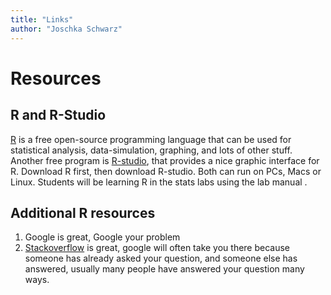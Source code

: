```yaml
---
title: "Links"
author: "Joschka Schwarz"
---
```


# Resources
## R and R-Studio

[R](http://www.r-project.org) is a free open-source programming language that can be used for statistical analysis, data-simulation, graphing, and lots of other stuff. Another free program is [R-studio](http://www.rstudio.com), that provides a nice graphic interface for R. Download R first, then download R-studio. Both can run on PCs, Macs or Linux. Students will be learning R in the stats labs using the lab manual []().

## Additional R resources

1. Google is great, Google your problem
2. [Stackoverflow](https://stackoverflow.com) is great, google will often take you there because someone has already asked your question, and someone else has answered, usually many people have answered your question many ways.